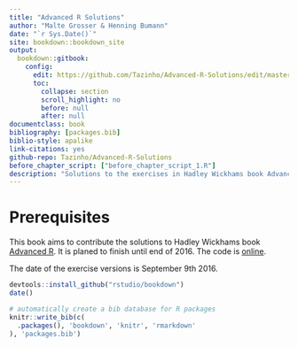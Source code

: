 ```yaml
--- 
title: "Advanced R Solutions"
author: "Malte Grosser & Henning Bumann"
date: "`r Sys.Date()`"
site: bookdown::bookdown_site
output:
  bookdown::gitbook:
    config:
      edit: https://github.com/Tazinho/Advanced-R-Solutions/edit/master/%s
      toc:
        collapse: section
        scroll_highlight: no
        before: null
        after: null
documentclass: book
bibliography: [packages.bib]
biblio-style: apalike
link-citations: yes
github-repo: Tazinho/Advanced-R-Solutions
before_chapter_script: ["before_chapter_script_1.R"]
description: "Solutions to the exercises in Hadley Wickhams book Advanced R."
---
```


# Prerequisites {-}

This book aims to contribute the solutions to Hadley Wickhams book [Advanced R](http://adv-r.had.co.nz/).
It is planed to finish until end of 2016. The code is [online](https://github.com/Tazinho/Advanced-R-Solutions.git).

The date of the exercise versions is September 9th 2016.

```r
devtools::install_github("rstudio/bookdown")
date()
```


```r
# automatically create a bib database for R packages
knitr::write_bib(c(
  .packages(), 'bookdown', 'knitr', 'rmarkdown'
), 'packages.bib')
```
